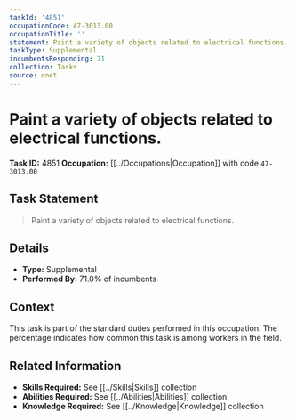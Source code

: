 ```yaml
---
taskId: '4851'
occupationCode: 47-3013.00
occupationTitle: ''
statement: Paint a variety of objects related to electrical functions.
taskType: Supplemental
incumbentsResponding: 71
collection: Tasks
source: onet
---
```

# Paint a variety of objects related to electrical functions.

**Task ID:** 4851
**Occupation:** [[../Occupations|Occupation]] with code `47-3013.00`

## Task Statement

> Paint a variety of objects related to electrical functions.

## Details

- **Type:** Supplemental
- **Performed By:** 71.0% of incumbents

## Context

This task is part of the standard duties performed in this occupation. The percentage indicates how common this task is among workers in the field.

## Related Information

- **Skills Required:** See [[../Skills|Skills]] collection
- **Abilities Required:** See [[../Abilities|Abilities]] collection
- **Knowledge Required:** See [[../Knowledge|Knowledge]] collection
